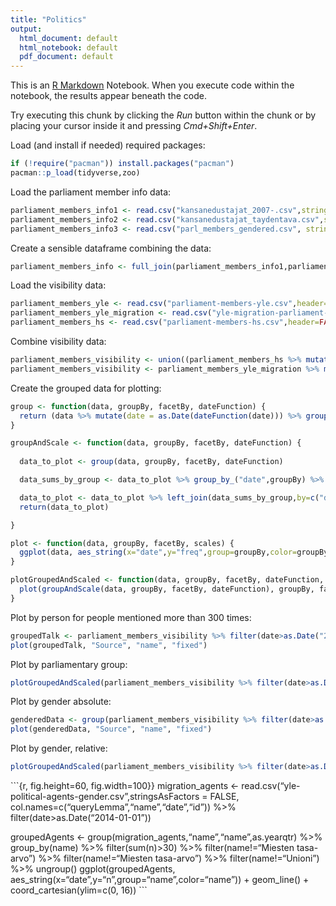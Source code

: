 ```yaml
---
title: "Politics"
output:
  html_document: default
  html_notebook: default
  pdf_document: default
---
```


This is an [R Markdown](http://rmarkdown.rstudio.com) Notebook. When you execute code within the notebook, the results appear beneath the code. 

Try executing this chunk by clicking the *Run* button within the chunk or by placing your cursor inside it and pressing *Cmd+Shift+Enter*. 

Load (and install if needed) required packages:

```r
if (!require("pacman")) install.packages("pacman")
pacman::p_load(tidyverse,zoo)
```

Load the parliament member info data:
```r
parliament_members_info1 <- read.csv("kansanedustajat_2007-.csv",stringsAsFactors = FALSE) %>% select(Sukunimi,Etunimi,Eduskuntaryhmä,Vaalipiiri,Syntymäaika,Edustajatoimen.tila)
parliament_members_info2 <- read.csv("kansanedustajat_taydentava.csv",stringsAsFactors = FALSE)
parliament_members_info3 <- read.csv("parl_members_gendered.csv", stringsAsFactors = FALSE)
```

Create a sensible dataframe combining the data:

```r
parliament_members_info <- full_join(parliament_members_info1,parliament_members_info2, by = c("Sukunimi", "Etunimi")) %>% transmute(name = paste0(Etunimi," ",Sukunimi), Eduskuntaryhmä = ifelse(Eduskuntaryhmä!="",Eduskuntaryhmä,Ekr.lyhenne), Vaalipiiri = ifelse(Vaalipiiri.x!="",Vaalipiiri.x,Vaalipiiri.y), Syntymäaika, Edustajatoimen.tila) %>% left_join(parliament_members_info3 %>% transmute(name,Sukupuoli), by = "name")
```

Load the visibility data:

```r
parliament_members_yle <- read.csv("parliament-members-yle.csv",header=FALSE,col.names = c("queryLemma","name","date","id"),stringsAsFactors = FALSE) %>% select(-id) %>% mutate(date=as.Date(date))
parliament_members_yle_migration <- read.csv("yle-migration-parliament-members.csv",header=FALSE,col.names = c("queryLemma","name","date","id"),stringsAsFactors = FALSE) %>% select(-id) %>% mutate(date=as.Date(date))
parliament_members_hs <- read.csv("parliament-members-hs.csv",header=FALSE,col.names = c("queryLemma","name","date","id"),stringsAsFactors = FALSE) %>% select(-id) %>% mutate(date=as.Date(date))
```

Combine visibility data:

```r
parliament_members_visibility <- union((parliament_members_hs %>% mutate(Source = "HS")),(parliament_members_yle %>% mutate(Source = "YLE")))
parliament_members_visibility <- parliament_members_yle_migration %>% mutate(Source = "YLE")
```

Create the grouped data for plotting:
```r

group <- function(data, groupBy, facetBy, dateFunction) {
  return (data %>% mutate(date = as.Date(dateFunction(date))) %>% group_by_("date",facetBy,groupBy) %>% count())
}

groupAndScale <- function(data, groupBy, facetBy, dateFunction) {
  
  data_to_plot <- group(data, groupBy, facetBy, dateFunction)

  data_sums_by_group <- data_to_plot %>% group_by_("date",groupBy) %>% summarise(sum=sum(n))

  data_to_plot <- data_to_plot %>% left_join(data_sums_by_group,by=c("date",groupBy)) %>% mutate(freq=n/sum)  
  return(data_to_plot)

}

plot <- function(data, groupBy, facetBy, scales) {
  ggplot(data, aes_string(x="date",y="freq",group=groupBy,color=groupBy)) + geom_line() + facet_grid(reformulate(".", facetBy), scales=scales)
}

plotGroupedAndScaled <- function(data, groupBy, facetBy, dateFunction, scales) {
  plot(groupAndScale(data, groupBy, facetBy, dateFunction), groupBy, facetBy, scales) 
}

```

Plot by person for people mentioned more than 300 times:

```r
groupedTalk <- parliament_members_visibility %>% filter(date>as.Date("2011-01-01")) %>% group_by(name) %>% filter(n()>30)  %>% mutate(freq = n()) %>% ungroup() %>% left_join(parliament_members_info, by = "name")
plot(groupedTalk, "Source", "name", "fixed")
```

Plot by parliamentary group:

```r
plotGroupedAndScaled(parliament_members_visibility %>% filter(date>as.Date("2011-01-01")) %>% left_join(parliament_members_info, by ="name"),"Source","Eduskuntaryhmä",as.yearqtr, "free_y")
```

Plot by gender absolute:

```r
genderedData <- group(parliament_members_visibility %>% filter(date>as.Date("2011-01-01")) %>% left_join(parliament_members_info, by ="name"),"Source","name",as.yearqtr) %>% mutate(freq = n) %>% group_by(name) %>% filter(sum(freq)>80) %>% ungroup()
plot(genderedData, "Source", "name", "fixed")
```
Plot by gender, relative:

```r
plotGroupedAndScaled(parliament_members_visibility %>% filter(date>as.Date("2011-01-01")) %>% left_join(parliament_members_info, by ="name"),"Source","Sukupuoli",as.yearqtr, "fixed")
```

```{r, fig.height=60, fig.width=100}}
migration_agents <- read.csv("yle-political-agents-gender.csv",stringsAsFactors = FALSE, col.names=c("queryLemma","name","date","id")) %>% filter(date>as.Date("2014-01-01"))

groupedAgents <- group(migration_agents,"name","name",as.yearqtr) %>% group_by(name) %>% filter(sum(n)>30) %>% filter(name!="Miesten tasa-arvo") %>% filter(name!="Miesten tasa-arvo") %>% filter(name!="Unioni") %>% ungroup()
ggplot(groupedAgents, aes_string(x="date",y="n",group="name",color="name")) + geom_line() + coord_cartesian(ylim=c(0, 16))
```